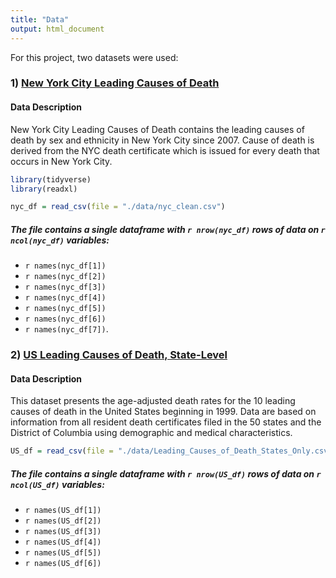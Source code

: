 ```yaml
---
title: "Data"
output: html_document
---
```


For this project, two datasets were used: 


### 1) [New York City Leading Causes of Death](https://data.cityofnewyork.us/Health/New-York-City-Leading-Causes-of-Death/jb7j-dtam) <br> 

#### **Data Description** 
New York City Leading Causes of Death contains the leading causes of death by sex and ethnicity in New York City since 2007. Cause of death is derived from the NYC death certificate which is issued for every death that occurs in New York City.

```r
library(tidyverse)
library(readxl)

nyc_df = read_csv(file = "./data/nyc_clean.csv")
```

##### The file contains a single dataframe with `r nrow(nyc_df)` rows of data on `r ncol(nyc_df)` variables: 

*   `r names(nyc_df[1])`
*   `r names(nyc_df[2])`
*   `r names(nyc_df[3])`
*   `r names(nyc_df[4])`
*   `r names(nyc_df[5])`
*   `r names(nyc_df[6])`
*   `r names(nyc_df[7])`. 

### 2) [US Leading Causes of Death, State-Level](https://data.cdc.gov/NCHS/NCHS-Leading-Causes-of-Death-United-States/bi63-dtpu)

#### **Data Description**
This dataset presents the age-adjusted death rates for the 10 leading causes of death in the United States beginning in 1999. Data are based on information from all resident death certificates filed in the 50 states and the District of Columbia using demographic and medical characteristics. 

```r
US_df = read_csv(file = "./data/Leading_Causes_of_Death_States_Only.csv")
```

##### The file contains a single dataframe with `r nrow(US_df)` rows of data on `r ncol(US_df)` variables: 

*   `r names(US_df[1])`
*   `r names(US_df[2])`
*   `r names(US_df[3])`
*   `r names(US_df[4])`
*   `r names(US_df[5])`
*   `r names(US_df[6])`
